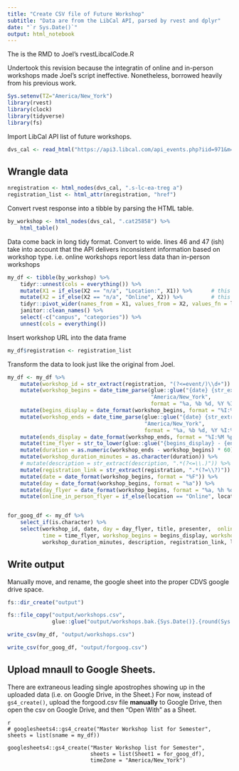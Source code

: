 ```yaml
---
title: "Create CSV file of Future Workshop"
subtitle: "Data are from the LibCal API, parsed by rvest and dplyr"
date: "`r Sys.Date()`"
output: html_notebook
---
```


The is the RMD to Joel's rvestLibcalCode.R

Undertook this revision because the integratin of online and in-person workshops made Joel's script ineffective.  Nonetheless, borrowed heavily from his previous work.

```r
Sys.setenv(TZ="America/New_York")
library(rvest)
library(clock)
library(tidyverse)
library(fs)
```

Import LibCal API list of future workshops.

```r
dvs_cal <- read_html("https://api3.libcal.com/api_events.php?iid=971&m=upc&cid=3819&c=&d=25858&l=50&target=_blank")
```

## Wrangle data

```r
nregistration <- html_nodes(dvs_cal, ".s-lc-ea-treg a")
registration_list <- html_attr(nregistration, "href")
```

Convert rvest response into a tibble by parsing the HTML table.

```r
by_workshop <- html_nodes(dvs_cal, ".cat25858") %>% 
    html_table()
```

Data come back in long tidy format.  Convert to wide.  lines 46 and 47 (ish) take into account that the API delivers inconsistent information based on workshop type.  i.e. online workshops report less data than in-person workshops

```r
my_df <- tibble(by_workshop) %>% 
    tidyr::unnest(cols = everything()) %>% 
    mutate(X1 = if_else(X2 == "n/a", "Location:", X1)) %>%      # this line
    mutate(X2 = if_else(X2 == "n/a", "Online", X2)) %>%         # this line
    tidyr::pivot_wider(names_from = X1, values_from = X2, values_fn = list) %>%   # `values_fn = list` suppresses warnings
    janitor::clean_names() %>% 
    select(-c("campus", "categories")) %>% 
    unnest(cols = everything())
```


Insert workshop URL into the data frame

```r
my_df$registration <- registration_list
```

Transform the data to look just like the original from Joel.

```r
my_df <- my_df %>%
    mutate(workshop_id = str_extract(registration, "(?<=event/)\\d+")) %>% 
    mutate(workshop_begins = date_time_parse(glue::glue("{date} {str_extract(time, '.*[ap]m(?= - )')}"),
                                             "America/New_York",
                                             format = "%a, %b %d, %Y %I:%M%p")) %>% 
    mutate(begins_display = date_format(workshop_begins, format = "%I:%M %p")) %>% 
    mutate(workshop_ends = date_time_parse(glue::glue("{date} {str_extract(time, '(?<= - ).*[ap]m')}"),
                                           "America/New_York",
                                           format = "%a, %b %d, %Y %I:%M%p")) %>% 
    mutate(ends_display = date_format(workshop_ends, format = "%I:%M %p")) %>% 
    mutate(time_flyer = str_to_lower(glue::glue("{begins_display} - {ends_display}"))) %>% 
    mutate(duration = as.numeric(workshop_ends - workshop_begins) * 60) %>% 
    mutate(workshop_duration_minutes = as.character(duration)) %>% 
    # mutate(description = str_extract(description, ".*(?<=\\.)")) %>%            # take only the first paragraph
    mutate(registration_link = str_extract(registration, ".*(?=\\?)")) %>% 
    mutate(date = date_format(workshop_begins, format = "%F")) %>%
    mutate(day = date_format(workshop_begins, format = "%a")) %>% 
    mutate(day_flyer = date_format(workshop_begins, format = "%a, %h %d")) %>% 
    mutate(online_in_person_flyer = if_else(location == "Online", location, "In-Person"))


for_goog_df <- my_df %>% 
    select_if(is.character) %>% 
    select(workshop_id, date, day = day_flyer, title, presenter,  online_in_person = online_in_person_flyer,
           time = time_flyer, workshop_begins = begins_display, workshop_ends = ends_display, 
           workshop_duration_minutes, description, registration_link, location) 
```

## Write output

Manually move, and rename, the google sheet into the proper CDVS google drive space.

```r
fs::dir_create("output")

fs::file_copy("output/workshops.csv", 
              glue::glue("output/workshops.bak.{Sys.Date()}.{round(Sys.getpid() * runif(1))}.csv"))

write_csv(my_df, "output/workshops.csv")

write_csv(for_goog_df, "output/forgoog.csv")
```

## Upload mnaull to Google Sheets.  

There are extraneous leading single apostrophes showing up in the uploaded data (i.e. on Google Drive, in the Sheet.)  For now, instead of `gs4_create()`, upload the forgood.csv file **manually** to Google Drive, then open the csv on Google Drive, and then "Open With" as a Sheet.

```
{r eval=FALSE, include=FALSE}
# googlesheets4::gs4_create("Master Workshop list for Semester", sheets = list(sname = my_df))

googlesheets4::gs4_create("Master Workshop list for Semester",
                          sheets = list(Sheet1 = for_goog_df),
                          timeZone = "America/New_York")
```

